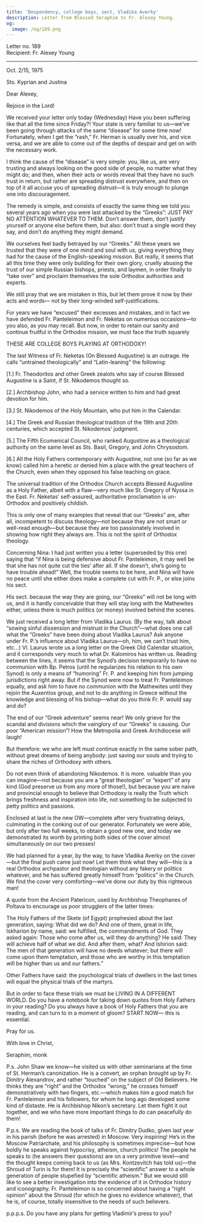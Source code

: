 ```yaml
---
title: 'Despondency, college boys, sect, Vladika Averky'
description: Letter from Blessed Seraphim to Fr. Alexey Young.
og:
  image: /og/189.png
---
```


<div style={{textAlign:'right', fontFamily:'monospace'}}>Letter no. 189</div>
<div style={{textAlign:'left', fontFamily:'monospace'}}>Recipient: Fr. Alexey Young</div>

---

Oct. 2/15, 1975

Sts. Kyprian and Justina

Dear Alexey,

Rejoice in the Lord!

We received your letter only today (Wednesday) Have you been suffering like that all the time since Friday?! Your state is very familiar to us—we’ve been going through attacks of the same “disease” for some time now! Fortunately, when I get the “rash,” Fr. Herman is usually over his, and vice versa, and we are able to come out of the depths of despair and get on with the necessary work.

I think the cause of the “disease” is very simple: you, like us, are very trusting and always looking on the good side of people, no matter what they might do; and then, when their acts or words reveal that they have no such trust in return, but rather are spreading distrust everywhere, and then on top of it all accuse you of spreading distrust—it is truly enough to plunge one into discouragement.

The remedy is simple, and consists of exactly the same thing we told you several years ago when you were last attacked by the “Greeks”: JUST PAY NO ATTENTION WHATEVER TO THEM. Don’t answer them, don’t justify yourself or anyone else before them, but also: don’t trust a single word they say, and don’t do anything they might demand.

We ourselves feel badly betrayed by our “Greeks.” All these years we trusted that they were of one mind and soul with us, giving everything they had for the cause of the English-speaking mission. But really, it seems that all this time they were only building for their own glory, cruelly abusing the trust of our simple Russian bishops, priests, and laymen, in order finally to “take over” and proclaim themselves the sole Orthodox authorities and experts.

We still pray that we are mistaken in this, but let them prove it now by their acts and words— not by their long-winded self-justifications.

For years we have “excused” their excesses and mistakes, and in fact we have defended Fr. Panteleimon and Fr. Neketas on numerous occasions—to you also, as you may recall. But now, in order to retain our sanity and continue fruitful in the Orthodox mission, we must face the truth squarely

THESE ARE COLLEGE BOYS PLAYING AT ORTHODOXY!

The last Witness of Fr. Neketas (On Blessed Augustine) is an outrage. He calls “untrained theologically” and “Latin-leaning” the following:

[1.] Fr. Theodoritos and other Greek zealots who say of course Blessed Augustine is a Saint, if St. Nikodemos thought so.

[2.] Archbishop John, who had a service written to him and had great devotion for him.

[3.] St. Nikodemos of the Holy Mountain, who put him in the Calendar.

[4.] The Greek and Russian theological tradition of the 19th and 20th centuries, which accepted St. Nikodemos’ judgment.

[5.] The Fifth Ecumenical Council, who ranked Augustine as a theological authority on the same level as Sts. Basil, Gregory, and John Chrysostom.

[6.] All the Holy Fathers contemporary with Augustine, not one (so far as we know) called him a heretic or denied him a place with the great teachers of the Church, even when they opposed his false teaching on grace.

The universal tradition of the Orthodox Church accepts Blessed Augustine as a Holy Father, albeit with a flaw—very much like St. Gregory of Nyssa in the East. Fr. Neketas’ self-assured, authoritative proclamation is un-Orthodox and positively childish.

This is only one of many examples that reveal that our “Greeks” are, after all, incompetent to discuss theology—not because they are not smart or well-read enough—but because they are too passionately involved in showing how right they always are. This is not the spirit of Orthodox theology.

Concerning Nina: I had just written you a letter (superseded by this one) saying that “if Nina is being defensive about Fr. Panteleimon, it may well be that she has not quite cut the ties’ after all. If she doesn’t, she’s going to have trouble ahead!” Well, the trouble seems to be here, and Nina will have no peace until she either does make a complete cut with Fr. P., or else joins his sect.

His sect. because the way they are going, our “Greeks” will not be long with us, and it is hardly conceivable that they will stay long with the Mathewites either, unless there is much politics (or money) involved behind the scenes.

We just received a long letter from Vladika Laurus. (By the way, talk about “sowing sinful dissension and mistrust in the Church”—what does one call what the “Greeks” have been doing about Vladika Laurus? Ask anyone under Fr. P.’s influence about Vladika Laurus—oh, him, we can’t trust him, etc…) Vl. Laurus wrote us a long letter on the Greek Old Calendar situation, and it corresponds very much to what Dr. Kalomiros has written us. Reading between the lines, it seems that the Synod’s decision temporarily to have no communion with Bp. Petros (until he regularizes his relation to his own Synod) is only a means of “humoring” Fr. P. and keeping him from jumping jurisdictions right away. But if the Synod were now to treat Fr. Panteleimon equally, and ask him to have no communion with the Mathewites until they rejoin the Auxentios group, and not to do anything in Greece without the knowledge and blessing of his bishop—what do you think Fr. P. would say and do?

The end of our “Greek adventure” seems near! We only grieve for the scandal and divisions which the vainglory of our “Greeks” is causing. Our poor “American mission”! How the Metropolia and Greek Archdiocese will laugh!

But therefore: we who are left must continue exactly in the same sober path, without great dreams of being anybody: just saving our souls and trying to share the riches of Orthodoxy with others.

Do not even think of abandoning Nikodemos. It is more. valuable than you can imagine—not because you are a “great theologian” or “expert” of any kind (God preserve us from any more of those!), but because you are naive and provincial enough to believe that Orthodoxy is really the Truth which brings freshness and inspiration into life, not something to be subjected to petty politics and passions.

Enclosed at last is the new OW—complete after very frustrating delays, culminating in the conking out of our generator. Fortunately we were able, but only after two full weeks, to obtain a good new one, and today we demonstrated its worth by printing both sides of the cover almost simultaneously on our two presses!

We had planned for a year, by the way, to have Vladika Averky on the cover—but the final push came just now! Let them think what they will—this is a real Orthodox archpastor and theologian without any fakery or politics whatever, and he has suffered greatly himself from “politics” in the Church. We find the cover very comforting—we’ve done our duty by this righteous man!

A quote from the Ancient Patericon, used by Archbishop Theophanes of Poltava to encourage us poor strugglers of the latter times:

The Holy Fathers of the Skete (of Egypt) prophesied about the last generation, saying: What did we do? And one of them, great in life, Iskharion by name, said: we fulfilled, the commandments of God. They asked again: Those who come after us, will they do anything? He said: They will achieve half of what we did. And after them, what? And Ishirion said: The men of that generation will have no deeds whatever; but there will come upon them temptation, and those who are worthy in this temptation will be higher than us and our fathers.”

Other Fathers have said: the psychological trials of dwellers in the last times will equal the physical trials of the martyrs.

But in order to face these trials we must be LIVING IN A DIFFERENT WORLD. Do you have a notebook for taking down quotes from Holy Fathers in your reading? Do you always have a book of Holy Fathers that you are reading, and can turn to in a moment of gloom? START NOW— this is essential.

Pray for us.

With love in Christ,

Seraphim, monk

P.s. John Shaw we know—he visited us with other seminarians at the time of St. Herman’s canonization. He is a convert, an orphan brought up by Fr. Dimitry Alexandrov, and rather “touched” on the subject of Old Believers. He thinks they are “right” and the Orthodox “wrong,” he crosses himself demonstratively with two fingers, etc.—which makes him a good match for Fr. Panteleimon and his followers, for whom he long ago developed some kind of distaste. He is Archbishop Nikon’s secretary. Let them fight it out together, and we who have more important things to do can peacefully do them!

P.p.s. We are reading the book of talks of Fr. Dimitry Dudko, given last year in his parish (before he was arrested) in Moscow. Very inspiring! He’s in the Moscow Patriarchate, and his philosophy is sometimes imprecise—but how boldly he speaks against hypocrisy, atheism, church politics! The people he speaks to (he answers their questions) are on a very primitive level—and the thought keeps coming back to us (as Mrs. Kontzevitch has told us)—the Shroud of Turin is for them! It is precisely the “scientific” answer to a whole generation of people stupefied by “scientific atheism.” But we would still like to see a better investigation into the evidence of it in Orthodox history and iconography. Fr. Panteleimon is so concerned about having a “right opinion” about the Shroud (for which he gives no evidence whatever), that he is, of course, totally insensitive to the needs of such believers.

p.p.p.s. Do you have any plans for getting Vladimir’s press to you?
